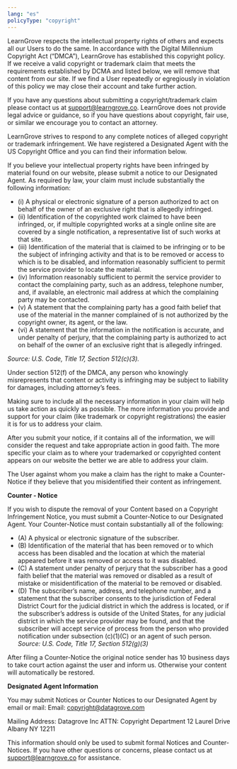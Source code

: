 ```yaml
---
lang: "es"
policyType: "copyright"
---
```


LearnGrove respects the intellectual property rights of others and expects all our Users to do the same. In accordance with the Digital Millennium Copyright Act (“DMCA”), LearnGrove has established this copyright policy. If we receive a valid copyright or trademark claim that meets the requirements established by DCMA and listed below, we will remove that content from our site. If we find a User repeatedly or egregiously in violation of this policy we may close their account and take further action.

If you have any questions about submitting a copyright/trademark claim please contact us at support@learngrove.co. LearnGrove does not provide legal advice or guidance, so if you have questions about copyright, fair use, or similar we encourage you to contact an attorney.

LearnGrove strives to respond to any complete notices of alleged copyright or trademark infringement. We have registered a Designated Agent with the US Copyright Office and you can find their information below. 

If you believe your intellectual property rights have been infringed by material found on our website, please submit a notice to our Designated Agent. As required by law, your claim must include substantially the following information: 

- (i) A physical or electronic signature of a person authorized to act on behalf of the owner of an exclusive right that is allegedly infringed.
- (ii) Identification of the copyrighted work claimed to have been infringed, or, if multiple copyrighted works at a single online site are covered by a single notification, a representative list of such works at that site.
- (iii) Identification of the material that is claimed to be infringing or to be the subject of infringing activity and that is to be removed or access to which is to be disabled, and information reasonably sufficient to permit the service provider to locate the material.
- (iv) Information reasonably sufficient to permit the service provider to contact the complaining party, such as an address, telephone number, and, if available, an electronic mail address at which the complaining party may be contacted.
- (v) A statement that the complaining party has a good faith belief that use of the material in the manner complained of is not authorized by the copyright owner, its agent, or the law.
- (vi) A statement that the information in the notification is accurate, and under penalty of perjury, that the complaining party is authorized to act on behalf of the owner of an exclusive right that is allegedly infringed.

*Source: U.S. Code, Title 17, Section 512(c)(3).*

Under section 512(f) of the DMCA, any person who knowingly misrepresents that content or activity is infringing may be subject to liability for damages, including attorney’s fees.

Making sure to include all the necessary information in your claim will help us take action as quickly as possible. The more information you provide and support for your claim (like trademark or copyright registrations) the easier it is for us to address your claim.

After you submit your notice, if it contains all of the information, we will consider the request and take appropriate action in good faith. The more specific your claim as to where your trademarked or copyrighted content appears on our website the better we are able to address your claim.

The User against whom you make a claim has the right to make a Counter-Notice if they believe that you misidentified their content as infringement. 

**Counter - Notice**

If you wish to dispute the removal of your Content based on a Copyright Infringement Notice, you must submit a Counter-Notice to our Designated Agent. Your Counter-Notice must contain substantially all of the following: 

- (A) A physical or electronic signature of the subscriber.
- (B) Identification of the material that has been removed or to which access has been disabled and the location at which the material appeared before it was removed or access to it was disabled.
- (C) A statement under penalty of perjury that the subscriber has a good faith belief that the material was removed or disabled as a result of mistake or misidentification of the material to be removed or disabled.
- (D) The subscriber’s name, address, and telephone number, and a statement that the subscriber consents to the jurisdiction of Federal District Court for the judicial district in which the address is located, or if the subscriber’s address is outside of the United States, for any judicial district in which the service provider may be found, and that the subscriber will accept service of process from the person who provided notification under subsection (c)(1)(C) or an agent of such person.
*Source: U.S. Code, Title 17, Section 512(g)(3)*

After filing a Counter-Notice the original notice sender has 10 business days to take court action against the user and inform us. Otherwise your content will automatically be restored.

**Designated Agent Information**

You may submit Notices or Counter Notices to our Designated Agent by email or mail:
Email: copyright@datagrove.com

Mailing Address: 
Datagrove Inc 
ATTN: Copyright Department
12 Laurel Drive Albany NY 12211

This information should only be used to submit formal Notices and Counter-Notices. If you have other questions or concerns, please contact us at support@learngrove.co for assistance. 
